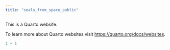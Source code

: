 ```yaml
---
title: "seals_from_space_public"
---
```


This is a Quarto website.

To learn more about Quarto websites visit <https://quarto.org/docs/websites>.

```r
1 + 1
```
